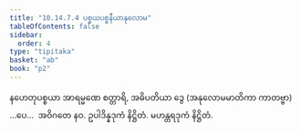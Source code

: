 ```yaml
---
title: "10.14.7.4 ပစ္စယပစ္စနီယာနုလောမ"
tableOfContents: false
sidebar:
  order: 4
type: "tipitaka"
basket: "ab"
book: "p2"
---
```



<DynamicBreadcrumb />

<Division number="471" book="p2" e="ch" v="38" p="559">

<Paragraph number="3524" book="p2">
နဟေတုပစ္စယာ အာရမ္မဏေ စတ္တာရိ, အဓိပတိယာ ဒွေ (အနုလောမမာတိကာ ကာတဗ္ဗာ) …ပေ…  အဝိဂတေ နဝ.

</Paragraph>
</Division>

<Paragraph number="3525" type="center" book="p2">
ဥပါဒိန္နဒုကံ နိဋ္ဌိတံ.



</Paragraph>

<Paragraph number="3526" type="center" book="p2">
မဟန္တရဒုကံ နိဋ္ဌိတံ.
</Paragraph>